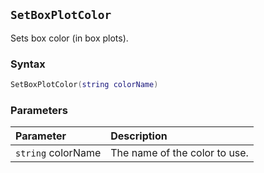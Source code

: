 ::: {.minipage data-latex="{\textwidth}"}
## `SetBoxPlotColor`

Sets box color (in box plots).

### Syntax {-}

``` .lua
SetBoxPlotColor(string colorName)
```

### Parameters {-}

**Parameter** | **Description**
| :-- | :-- |
| `string` colorName | The name of the color to use. |
:::
